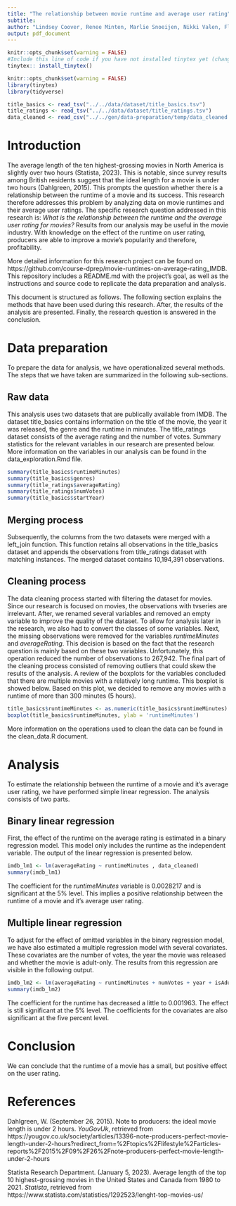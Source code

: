```yaml
---
title: "The relationship between movie runtime and average user rating"
subtitle: 
author: "Lindsey Coover, Renee Minten, Marlie Snoeijen, Nikki Valen, Fleur van Vugt"
output: pdf_document 
---
```

```r
knitr::opts_chunk$set(warning = FALSE)
#Include this line of code if you have not installed tinytex yet (change eval=FALSE TO eval=TRUE)
tinytex:: install_tinytex() 
```

```r
knitr::opts_chunk$set(warning = FALSE)
library(tinytex)
library(tidyverse)
```

```r
title_basics <- read_tsv("../../data/dataset/title_basics.tsv")
title_ratings <- read_tsv("../../data/dataset/title_ratings.tsv")
data_cleaned <- read_csv("../../gen/data-preparation/temp/data_cleaned.csv")
```

# Introduction

The average length of the ten highest-grossing movies in North America is slightly over two hours (Statista, 2023). This is notable, since survey results among British residents suggest that the ideal length for a movie is under two hours (Dahlgreen, 2015). This prompts the question whether there is a relationship between the runtime of a movie and its success. This research therefore addresses this problem by analyzing data on movie runtimes and their average user ratings. The specific research question addressed in this research is: _What is the relationship between the runtime and the average user rating for movies?_ Results from our analysis may be useful in the movie industry. With knowledge on the effect of the runtime on user rating, producers are able to improve a movie's popularity and therefore, profitability. 

More detailed information for this research project can be found on https://github.com/course-dprep/movie-runtimes-on-average-rating_IMDB. This repository includes a README.md with the project's goal, as well as the instructions and source code to replicate the data preparation and analysis. 

This document is structured as follows. The following section explains the methods that have been used during this research. After, the results of the analysis are presented. Finally, the research question is answered in the conclusion. 

# Data preparation

To prepare the data for analysis, we have operationalized several methods. The steps that we have taken are summarized in the following sub-sections.

## Raw data
 This analysis uses two datasets that are publically available from IMDB. The dataset title_basics contains information on the title of the movie, the year it was released, the genre and the runtime in minutes. The title_ratings dataset consists of the average rating and the number of votes. Summary statistics for the relevant variables in our research are presented below. More information on the variables in our analysis can be found in the data_exploration.Rmd file. 
```r
summary(title_basics$runtimeMinutes)
summary(title_basics$genres)
summary(title_ratings$averageRating)
summary(title_ratings$numVotes)
summary(title_basics$startYear)
```

## Merging process
Subsequently, the columns from the two datasets were merged with a left_join function. This function retains all observations in the title_basics dataset and appends the observations from title_ratings dataset with matching instances. The merged dataset contains 10,194,391 observations.

## Cleaning process
The data cleaning process started with filtering the dataset for movies. Since our research is focused on movies, the observations with tvseries are irrelevant. After, we renamed several variables and removed an empty variable to improve the quality of the dataset. To allow for analysis later in the research, we also had to convert the classes of some variables. Next, the missing observations were removed for the variables _runtimeMinutes_ and _averageRating_. This decision is based on the fact that the research question is mainly based on these two variables. Unfortunately, this operation reduced the number of observations to 267,942. 
The final part of the cleaning process consisted of removing outliers that could skew the results of the analysis. A review of the boxplots for the variables concluded that there are multiple movies with a relatively long runtime. This boxplot is showed below. Based on this plot, we decided to remove any movies with a runtime of more than 300 minutes (5 hours).  

```r
title_basics$runtimeMinutes <- as.numeric(title_basics$runtimeMinutes)
boxplot(title_basics$runtimeMinutes, ylab = 'runtimeMinutes')
```
More information on the operations used to clean the data can be found in the clean_data.R document. 

# Analysis

To estimate the relationship between the runtime of a movie and it's average user rating, we have performed simple linear regression. The analysis consists of two parts.

## Binary linear regression
First, the effect of the runtime on the average rating is estimated in a binary regression model. This model only includes the runtime as the independent variable. The output of the linear regression is presented below.
```r
imdb_lm1 <- lm(averageRating ~ runtimeMinutes , data_cleaned)
summary(imdb_lm1)
```
The coefficient for the _runtimeMinutes_ variable is 0.0028217 and is significant at the 5% level. This implies a positive relationship between the runtime of a movie and it's average user rating.

## Multiple linear regression
To adjust for the effect of omitted variables in the binary regression model, we have also estimated a multiple regression model with several covariates. These covariates are the number of votes, the year the movie was released and whether the movie is adult-only. The results from this regression are visible in the following output. 
```r
imdb_lm2 <- lm(averageRating ~ runtimeMinutes + numVotes + year + isAdult, data_cleaned)
summary(imdb_lm2)
```
The coefficient for the runtime has decreased a little to 0.001963. The effect is still significant at the 5% level. The coefficients for the covariates are also significant at the five percent level.

# Conclusion
We can conclude that the runtime of a movie has a small, but positive effect on the user rating. 

# References

Dahlgreen, W. (September 26, 2015). Note to producers: the ideal movie length is under 2 hours. _YouGovUk_, retrieved from https://yougov.co.uk/society/articles/13396-note-producers-perfect-movie-length-under-2-hours?redirect_from=%2Ftopics%2Flifestyle%2Farticles-reports%2F2015%2F09%2F26%2Fnote-producers-perfect-movie-length-under-2-hours

Statista Research Department. (January 5, 2023). Average length of the top 10 highest-grossing movies in the United States and Canada from 1980 to 2021. _Statista_, retrieved from https://www.statista.com/statistics/1292523/lenght-top-movies-us/